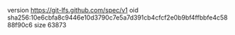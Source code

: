 version https://git-lfs.github.com/spec/v1
oid sha256:10e6cbfa8c9446e10d3790c7e5a7d391cb4cfcf2e0b9bf4ffbbfe4c5888f90c6
size 63873
